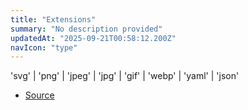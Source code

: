 ```yaml
---
title: "Extensions"
summary: "No description provided"
updatedAt: "2025-09-21T00:58:12.200Z"
navIcon: "type"
---
```



'svg' \| 'png' \| 'jpeg' \| 'jpg' \| 'gif' \| 'webp' \| 'yaml' \| 'json'

- [Source](https://github.com/NMMTY/LazyCanvas/blob/1d5786684b8ca8d543a4533b2b64f8d093b1e426/packages/lazycanvas/src/types/types.d.ts#L84)